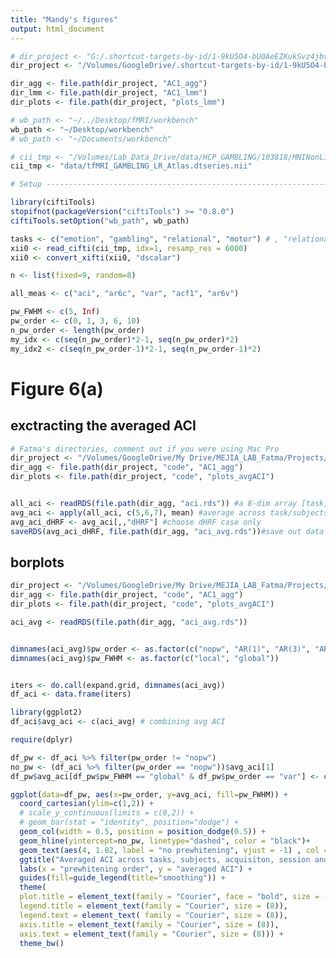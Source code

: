 ```yaml
---
title: "Mandy's figures"
output: html_document
---
```


```r
# dir_project <- "G:/.shortcut-targets-by-id/1-9kU5O4-bU0AeEZKukSvz4jbvolppJGG/ddpham/Prewhitening-Paper"
dir_project <- "/Volumes/GoogleDrive/.shortcut-targets-by-id/1-9kU5O4-bU0AeEZKukSvz4jbvolppJGG/ddpham/Prewhitening-Paper/results_pre_June_9"

dir_agg <- file.path(dir_project, "AC1_agg")
dir_lmm <- file.path(dir_project, "AC1_lmm")
dir_plots <- file.path(dir_project, "plots_lmm")

# wb_path <- "~/../Desktop/fMRI/workbench"
wb_path <- "~/Desktop/workbench"
# wb_path <- "~/Documents/workbench"

# cii_tmp <- "/Volumes/Lab_Data_Drive/data/HCP_GAMBLING/103818/MNINonLinear/Results/tfMRI_GAMBLING_LR/tfMRI_GAMBLING_LR_Atlas.dtseries.nii"
cii_tmp <- "data/tfMRI_GAMBLING_LR_Atlas.dtseries.nii"

# Setup ------------------------------------------------------------------------

library(ciftiTools)
stopifnot(packageVersion("ciftiTools") >= "0.8.0")
ciftiTools.setOption("wb_path", wb_path)

tasks <- c("emotion", "gambling", "relational", "motor") # , "relational", "social")
xii0 <- read_cifti(cii_tmp, idx=1, resamp_res = 6000)
xii0 <- convert_xifti(xii0, "dscalar")

n <- list(fixed=9, random=8)

all_meas <- c("aci", "ar6c", "var", "acf1", "ar6v")

pw_FWHM <- c(5, Inf)
pw_order <- c(0, 1, 3, 6, 10)
n_pw_order <- length(pw_order)
my_idx <- c(seq(n_pw_order)*2-1, seq(n_pw_order)*2)
my_idx2 <- c(seq(n_pw_order-1)*2-1, seq(n_pw_order-1)*2)
```

# Figure 6(a)

## exctracting the averaged ACI

```r
# Fatma's directories, comment out if you were using Mac Pro
dir_project <- "/Volumes/GoogleDrive/My Drive/MEJIA_LAB_Fatma/Projects/Prewhitening_Paper"
dir_agg <- file.path(dir_project, "code", "AC1_agg") 
dir_plots <- file.path(dir_project, "code", "plots_avgACI")


all_aci <- readRDS(file.path(dir_agg, "aci.rds")) #a 8-dim array [task, subj, acq, ses, FWHM, pw, HRF, v]
avg_aci <- apply(all_aci, c(5,6,7), mean) #average across task/subjects/runs/sessions/voxels
avg_aci_dHRF <- avg_aci[,,"dHRF"] #choose dHRF case only
saveRDS(avg_aci_dHRF, file.path(dir_agg, "aci_avg.rds"))#save out data for barplots
```

## borplots
```r
dir_project <- "/Volumes/GoogleDrive/My Drive/MEJIA_LAB_Fatma/Projects/Prewhitening_Paper"
dir_agg <- file.path(dir_project, "code", "AC1_agg") 
dir_plots <- file.path(dir_project, "code", "plots_avgACI")

aci_avg <- readRDS(file.path(dir_agg, "aci_avg.rds"))


dimnames(aci_avg)$pw_order <- as.factor(c("nopw", "AR(1)", "AR(3)", "AR(6)", "var"))
dimnames(aci_avg)$pw_FWHM <- as.factor(c("local", "global"))


iters <- do.call(expand.grid, dimnames(aci_avg))
df_aci <- data.frame(iters) 

library(ggplot2)
df_aci$avg_aci <- c(aci_avg) # combining avg ACI

require(dplyr)

df_pw <- df_aci %>% filter(pw_order != "nopw")
no_pw <- (df_aci %>% filter(pw_order == "nopw"))$avg_aci[1]
df_pw$avg_aci[df_pw$pw_FWHM == "global" & df_pw$pw_order == "var"] <- c(0)

ggplot(data=df_pw, aes(x=pw_order, y=avg_aci, fill=pw_FWHM)) +
  coord_cartesian(ylim=c(1,2)) +
  # scale_y_continuous(limits = c(0,2)) +
  # geom_bar(stat = "identity", position="dodge") +
  geom_col(width = 0.5, position = position_dodge(0.5)) +
  geom_hline(yintercept=no_pw, linetype="dashed", color = "black")+
  geom_text(aes(4, 1.82, label = "no prewhitening", vjust = -1) , col = "black", family = "Courier") +
  ggtitle("Averaged ACI across tasks, subjects, acquisiton, session and voxels") + 
  labs(x = "prewhitening order", y = "averaged ACI") +
  guides(fill=guide_legend(title="smoothing")) +
  theme(
  plot.title = element_text(family = "Courier", face = "bold", size = (10)),
  legend.title = element_text(family = "Courier", size = (8)),
  legend.text = element_text( family = "Courier", size = (8)),
  axis.title = element_text(family = "Courier", size = (8)),
  axis.text = element_text(family = "Courier", size = (8))) +
  theme_bw()


```





